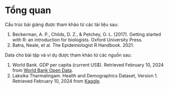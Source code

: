 # Tổng quan {.unnumbered}

Cấu trúc bài giảng được tham khảo từ các tài liệu sau:

1. Beckerman, A. P., Childs, D. Z., & Petchey, O. L. (2017). Getting started with R: an introduction for biologists. Oxford University Press.
2. Batra, Neale, et al. The Epidemiologist R Handbook. 2021.

Data cho bài tập và ví dụ được tham khảo từ các nguồn sau:

1. World Bank. GDP per capita (current US$). Retrieved February 10, 2024 from [World Bank Open Data](https://data.worldbank.org/indicator/NY.GDP.PCAP.CD).
2. Laksika Tharmalingam. Health and Demographics Dataset, Version 1. Retrieved February 10, 2024 from [Kaggle](https://www.kaggle.com/datasets/uom190346a/health-and-demographics-dataset).